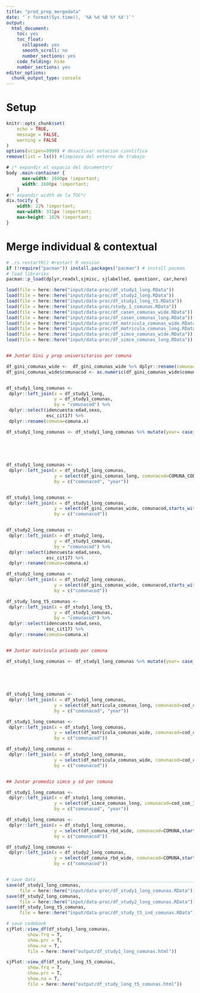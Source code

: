 ```yaml
---
title: "prod_prep_mergedata"
date: "`r format(Sys.time(), '%A %d %B %Y %X')`"
output:
  html_document:
    toc: yes
    toc_float:
      collapsed: yes
      smooth_scroll: no
      number_sections: yes
    code_folding: hide
    number_sections: yes
editor_options:
  chunk_output_type: console
---
```


# Setup

```r
knitr::opts_chunk$set(
	echo = TRUE,
	message = FALSE,
	warning = FALSE
)
options(scipen=9999) # desactivar notacion cientifica
remove(list = ls()) #limpieza del entorno de trabajo
```

```css
# /* expandir el espacio del documento*/
body .main-container {
      max-width: 1600px !important;
      width: 1600px !important;
    }
#/* expandir width de la TOC*/
div.tocify {
    width: 22% !important;
    max-width: 331px !important;
    max-height: 102% !important;
}
```

# Merge individual & contextual 

```r
# .rs.restartR() #restart R session
if (!require("pacman")) install.packages("pacman") # install pacman
# load libraries
pacman::p_load(dplyr,readxl,sjmisc, sjlabelled, questionr, car,here)

load(file = here::here("input/data-proc/df_study1_long.RData"))
load(file = here::here("input/data-proc/df_study2_long.RData"))
load(file = here::here("input/data-proc/df_study1_long_t5.RData"))
load(file = here::here("input/data-proc/study_1_comunas.RData"))
load(file = here::here("input/data-proc/df_casen_comunas_wide.RData")) # contienen las variables de Gini comunal y Proporcion de Universitarios comunal.
load(file = here::here("input/data-proc/df_casen_comunas_long.RData")) # contienen las variables de Gini comunal y Proporcion de Universitarios comunal.
load(file = here::here("input/data-proc/df_matricula_comunas_wide.RData")) # contienen las variables de Proporción de Matrícula en establecimientos Particular Pagados
load(file = here::here("input/data-proc/df_matricula_comunas_long.RData")) # contienen las variables de Proporción de Matrícula en establecimientos Particular Pagados
load(file = here::here("input/data-proc/df_simce_comunas_wide.RData")) # contiene las variables de Simce a nivel comunal promedio y la varianza dentro de la comuna
load(file = here::here("input/data-proc/df_simce_comunas_long.RData")) # contiene las variables de Simce a nivel comunal promedio y la varianza dentro de la comuna


## Juntar Gini y prop universitarios por comuna

df_gini_comunas_wide <-  df_gini_comunas_wide %>% dplyr::rename(comunacod=COMUNA_COD) 
df_gini_comunas_wide$comunacod <- as.numeric(df_gini_comunas_wide$comunacod)


df_study1_long_comunas <- 
 dplyr::left_join(x = df_study1_long,
                  y = df_study1_comunas, 
                  by = "comunacod") %>% 
 dplyr::select(idencuesta:edad,sexo,
               esc_cit17) %>% 
 dplyr::rename(comuna=comuna.x)

df_study1_long_comunas <- df_study1_long_comunas %>% mutate(year= case_when(ola==1~2017,
                                                                            ola==2~2017,
                                                                            ola==3~2017,
                                                                            ola==4~2022,
                                                                            ola==6~2022))

df_study1_long_comunas <- 
 dplyr::left_join(x = df_study1_long_comunas,
                  y = select(df_gini_comunas_long, comunacod=COMUNA_COD,year, starts_with("gini"),prop_univ), 
                  by = c("comunacod", "year"))


df_study1_long_comunas <- 
 dplyr::left_join(x = df_study1_long_comunas,
                  y = select(df_gini_comunas_wide, comunacod,starts_with("gini"), starts_with("prop_univ"), starts_with("univlag")), 
                  by = c("comunacod"))


df_study2_long_comunas <- 
 dplyr::left_join(x = df_study2_long,
                  y = df_study1_comunas, 
                  by = "comunacod") %>% 
 dplyr::select(idencuesta:edad,sexo,
               esc_cit17) %>% 
 dplyr::rename(comuna=comuna.x) 

df_study2_long_comunas <- 
 dplyr::left_join(x = df_study2_long_comunas,
                  y = select(df_gini_comunas_wide, comunacod,starts_with("gini"), starts_with("prop_univ"), starts_with("univlag")), 
                  by = c("comunacod"))

df_study_long_t5_comunas <- 
 dplyr::left_join(x = df_study1_long_t5,
                  y = df_study1_comunas, 
                  by = "comunacod") %>% 
 dplyr::select(idencuesta:edad,sexo,
               esc_cit17) %>% 
 dplyr::rename(comuna=comuna.x) 


## Juntar matricula privada por comuna

df_study1_long_comunas <- df_study1_long_comunas %>% mutate(year= case_when(ola==1~2016,
                                                                            ola==2~2017,
                                                                            ola==3~2018,
                                                                            ola==4~2019,
                                                                            ola==6~2022))

df_study1_long_comunas <- 
 dplyr::left_join(x = df_study1_long_comunas,
                  y = select(df_matricula_comunas_long, comunacod=cod_com_rbd_15,year, total_mat_pagado,prop_pagado), 
                  by = c("comunacod", "year"))

df_study1_long_comunas <- 
 dplyr::left_join(x = df_study1_long_comunas,
                  y = select(df_matricula_comunas_wide, comunacod=cod_com_rbd_16,starts_with("total_mat_pagado"), starts_with("prop_pagado"), pagadolag22_16), 
                  by = c("comunacod"))

df_study2_long_comunas <- 
 dplyr::left_join(x = df_study2_long_comunas,
                  y = select(df_matricula_comunas_wide, comunacod=cod_com_rbd_16,starts_with("total_mat_pagado"), starts_with("prop_pagado"), pagadolag22_16),
                  by = c("comunacod"))


## Juntar promedio simce y sd por comuna

df_study1_long_comunas <- 
 dplyr::left_join(x = df_study1_long_comunas,
                  y = select(df_simce_comunas_long, comunacod=cod_com_15,year, prom_simce_comuna,var_simce_comuna), 
                  by = c("comunacod", "year"))

df_study1_long_comunas <- 
 dplyr::left_join(x = df_study1_long_comunas,
                  y = select(df_comuna_rbd_wide, comunacod=COMUNA,starts_with("prom_simce"), starts_with("var_simce")), 
                  by = c("comunacod"))

df_study2_long_comunas <- 
 dplyr::left_join(x = df_study2_long_comunas,
                  y = select(df_comuna_rbd_wide, comunacod=COMUNA,starts_with("gini"), starts_with("prop_univ"), starts_with("univlag")), 
                  by = c("comunacod"))


# save data____________________________________________________________________
save(df_study1_long_comunas,
     file = here::here("input/data-proc/df_study1_long_comunas.RData"))
save(df_study2_long_comunas,
     file = here::here("input/data-proc/df_study2_long_comunas.RData"))
save(df_study_long_t5_comunas,
     file = here::here("input/data-proc/df_study_t5_ind_comunas.RData"))

# save codebook
sjPlot::view_df(df_study1_long_comunas,
        show.frq = T, 
        show.prc = T, 
        show.na = T,
        file = here::here("output/df_study1_long_comunas.html"))

sjPlot::view_df(df_study_long_t5_comunas,
        show.frq = T, 
        show.prc = T, 
        show.na = T,
        file = here::here("output/df_study_long_t5_comunas.html"))
```
